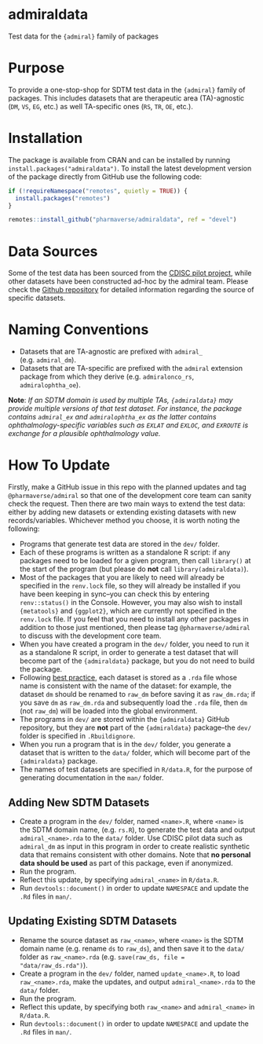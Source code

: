 # admiraldata

Test data for the `{admiral}` family of packages 

# Purpose

To provide a one-stop-shop for SDTM test data in the `{admiral}` family of packages. This includes  datasets that are therapeutic area (TA)-agnostic (`DM`, `VS`, `EG`, etc.) as well TA-specific ones (`RS`, `TR`, `OE`, etc.).

# Installation

The package is available from CRAN and can be installed by running `install.packages("admiraldata")`.
To install the latest development version of the package directly from GitHub use the following code:

```r
if (!requireNamespace("remotes", quietly = TRUE)) {
  install.packages("remotes")
}

remotes::install_github("pharmaverse/admiraldata", ref = "devel")
```

# Data Sources

Some of the test data has been sourced from the [CDISC pilot project](https://github.com/cdisc-org/sdtm-adam-pilot-project), while other datasets have been constructed ad-hoc by the admiral team. Please check the [Github repository](https://github.com/pharmaverse/admiral.test/tree/main/data) for detailed information regarding the source of specific datasets.

# Naming Conventions
* Datasets that are TA-agnostic are prefixed with `admiral_` (e.g. `admiral_dm`).
* Datasets that are TA-specific are prefixed with the `admiral` extension package from which they derive (e.g. `admiralonco_rs`, `admiralophtha_oe`).

**Note**: *If an SDTM domain is used by multiple TAs, `{admiraldata}` may provide multiple versions of that test dataset. For instance, the package contains `admiral_ex` and `admiralophtha_ex` as the latter contains ophthalmology-specific variables such as `EXLAT` and `EXLOC`, and `EXROUTE` is exchange for a plausible ophthalmology value.*

# How To Update

Firstly, make a GitHub issue in this repo with the planned updates and tag `@pharmaverse/admiral` so that one of the development core team can sanity check the request.
Then there are two main ways to extend the test data: either by adding new datasets or extending existing datasets with new records/variables. Whichever method you choose, it is worth noting the following:

* Programs that generate test data are stored in the `dev/` folder.
* Each of these programs is written as a standalone R script: if any packages need to be loaded for a given program, then call `library()` at the start of the program (but please do __not__ call `library(admiraldata)`).
* Most of the packages that you are likely to need will already be specified in the `renv.lock` file, so they will already be installed if you have been keeping in sync--you can check this by entering `renv::status()` in the Console. However, you may also wish to install `{metatools}` and `{ggplot2}`, which are currently not specified in the `renv.lock` file. If you feel that you need to install any other packages in addition to those just mentioned, then please tag `@pharmaverse/admiral` to discuss with the development core team.
* When you have created a program in the `dev/` folder, you need to run it as a standalone R script, in order to generate a test dataset that will become part of the `{admiraldata}` package, but you do not need to build the package.
* Following [best practice](https://r-pkgs.org/data.html#sec-data-data), each dataset is stored as a `.rda` file whose name is consistent with the name of the dataset: for example, the dataset `dm` should be renamed to `raw_dm` before saving it as `raw_dm.rda`; if you save `dm` as `raw_dm.rda` and subsequently load the `.rda` file, then `dm` (not `raw_dm`) will be loaded into the global environment.
* The programs in `dev/` are stored within the `{admiraldata}` GitHub repository, but they are __not__ part of the `{admiraldata}` package--the `dev/` folder is specified in `.Rbuildignore`.
* When you run a program that is in the `dev/` folder, you generate a dataset that is written to the `data/` folder, which will become part of the `{admiraldata}` package.
* The names of test datasets are specified in `R/data.R`, for the purpose of generating documentation in the `man/` folder.

## Adding New SDTM Datasets

* Create a program in the `dev/` folder, named `<name>.R`, where `<name>` is the SDTM domain name, (e.g. `rs.R`), to generate the test data and output `admiral_<name>.rda` to the `data/` folder. Use CDISC pilot data such as `admiral_dm` as input in this program in order to create realistic synthetic data that remains consistent with other domains. Note that __no personal data should be used__ as part of this package, even if anonymized.
* Run the program.
* Reflect this update, by specifying `admiral_<name>` in `R/data.R`.
* Run `devtools::document()` in order to update `NAMESPACE` and update the `.Rd` files in `man/`.

## Updating Existing SDTM Datasets

* Rename the source dataset as `raw_<name>`, where `<name>` is the SDTM domain name (e.g. rename `ds` to `raw_ds`), and then save it to the `data/` folder as `raw_<name>.rda` (e.g. `save(raw_ds, file = "data/raw_ds.rda")`).
* Create a program in the `dev/` folder, named `update_<name>.R`, to load `raw_<name>.rda`, make the updates, and output `admiral_<name>.rda` to the `data/` folder.
* Run the program.
* Reflect this update, by specifying both `raw_<name>` and `admiral_<name>` in `R/data.R`.
* Run `devtools::document()` in order to update `NAMESPACE` and update the `.Rd` files in `man/`.
